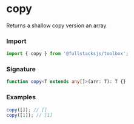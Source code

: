 # copy

Returns a shallow copy version an array

### Import

```typescript copy
import { copy } from '@fullstacksjs/toolbox';
```

### Signature

```typescript copy
function copy<T extends any[]>(arr: T): T {}
```

### Examples

```typescript copy
copy([]); // []
copy([1]); // [1]
```
